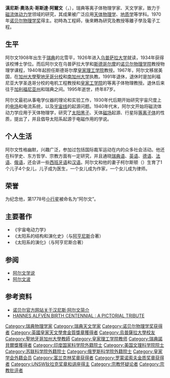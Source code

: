 {{Infobox scientist
| name = 漢尼斯·阿爾文{{Nobel icon|1970年诺贝尔物理学奖|诺贝尔物理学奖}}<br>Hannes Olof Gösta Alfvén
| image = YoungAlfven.jpg
| caption = 1942年的阿爾文
| birth_date = {{birth date|df=yes|1908|5|30}}
| birth_place = [[File:Flag_of_Sweden.svg|20px]][[瑞典|瑞典]][[东约特兰省|东约特兰省]][[北雪平|北雪平]]
| death_date = {{death date and age|df=yes|1995|4|2|1908|5|30}}
| death_place = [[File:Flag_of_Sweden.svg|20px]][[瑞典|瑞典]][[斯德哥爾摩省|斯德哥爾摩省]][[于什霍爾姆|于什霍爾姆]]
| field =[[電機工程學|電機工程學]]、[[電漿|電漿物理]]
| alma_mater = [[乌普萨拉大学|乌普萨拉大学]]
| doctoral_advisor = [[曼内·西格巴恩|曼内·西格巴恩]][[File:Nobel_prize_medal.svg|20px]]<br>[[卡爾·威廉·歐辛|卡爾·威廉·歐辛]]
| doctoral_students = [[Carl-Gunne_Falthammar|Carl-Gunne Falthammar]]<br>[[Bibhas_De|Bibhas De]]<br>[[葉永烜|葉永烜]] 
| work_institution = [[乌普萨拉大学|乌普萨拉大学]] <br>瑞典[[皇家工学院|皇家工学院]] <br>[[聖地牙哥加利福尼亞大學|聖地牙哥加利福尼亞大學]] <br> [[馬里蘭大學學院市分校|馬里蘭大學學院市分校]] <br>[[南加州大学|南加州大学]]
| known_for  = [[磁流体力学|磁流体力学]] <br>[[阿尔文波|阿尔文波]]
| prizes = [[File:Nobel_prize_medal.svg|20px]] {{nowrap|[[諾貝爾物理學獎|諾貝爾物理學獎]]（1970年）}} 
}}

'''漢尼斯·奧洛夫·哥斯達·阿爾文'''（{{lang-sv|'''Hannes Olof Gösta Alfvén'''}}，{{bd|1908年|5月30日|1995年|4月2日|catIdx=Alfven, Hannes}}），瑞典等离子体物理学家、天文学家，致力于[[磁流体动力学|磁流体动力学]]领域的研究，其成果被广泛应用[[天体物理学|天体物理学]]、[[地质学|地质学]]等学科。1970年[[诺贝尔物理学奖|诺贝尔物理学奖]]得主。初時為工程師，後來轉為研究及教授等離子學及電子工程。

==生平==
阿尔文1908年出生于[[瑞典|瑞典]]的北雪平，1926年进入[[乌普萨拉大学|乌普萨拉大学]]就读，1934年获得该校博士学位。而后阿尔文在乌普萨拉大学和[[斯德哥尔摩|斯德哥尔摩]]的[[诺贝尔物理学院|诺贝尔物理学院]]教授物理学课程，1940年起担任斯德哥尔摩[[皇家理工学院|皇家理工学院]]教授。1967年，阿尔文移居美国，在[[加州大學聖地牙哥分校|加州大學聖地牙哥分校]]和[[南加州大学|南加州大学]]执教。1991年退休，退休时是加利福尼亚大学圣迭哥分校的电机工程教授和[[皇家工学院|皇家工学院]]的等离子体物理教授。退休后来往于[[加利福尼亚州|加利福尼亚州]]和瑞典之间。1995年逝世，终年87岁。

阿尔文最初从事电学仪器的理论和实验工作，1930年代后期开始研究宇宙尺度上的[[电场|电场]]和电流系统，以及[[宇宙线|宇宙线]]的起源问题。1940年代末，阿尔文开始将磁流体动力学应用于天体物理学，研究了[[太阳黑子|太阳黑子]]、天体[[磁场|磁场]]起源、行星际[[等离子体|等离子体]]的性质，提出了{{le|等离子体宇宙学|Plasma cosmology}}，并且倡导太阳系起源于电磁作用的学说。

== 个人生活 ==
阿尔文性格幽默，兴趣广泛，参加过包括国际裁军运动在内的众多社会活动。他还在科学史、东方哲学、宗教方面有一定研究，并且通晓[[瑞典语|瑞典语]]、[[英语|英语]]、[[德语|德语]]、[[法语|法语]]、[[俄语|俄语]]，还会讲一些[[西班牙语|西班牙语]]和[[汉语|汉语]]。阿尔文和他的妻子柯尔斯顿（{{lang|en|Kirsten}}）生育了1个儿子4个女儿，儿子成为医生，一个女儿成为作家，一个女儿成为律师。

== 荣誉 ==
为纪念他，第1778号[[小行星|小行星]]被命名为“阿尔文”。

== 主要著作 ==
*《宇宙电动力学》
*《太阳系的结构和演化史》（与[[阿亨尼斯|阿亨尼斯]]合著）
*《太阳系的演化》（与阿亨尼斯合著）

== 参阅 ==
*[[阿尔文学说|阿尔文学说]]
*[[阿尔文波|阿尔文波]]

==参考资料==
* [http://nobelprize.org/nobel_prizes/physics/laureates/1970/alfven-bio.html 诺贝尔官方网站关于汉尼斯·阿尔文简介] {{Wayback|url=http://nobelprize.org/nobel_prizes/physics/laureates/1970/alfven-bio.html |date=20180516044530 }}
* [https://web.archive.org/web/20181017203117/http://www.bibhasde.com/Alfven100.html HANNES ALFVÉN BIRTH CENTENNIAL : A PICTORIAL TRIBUTE]

{{物理宇宙学}}
{{诺贝尔物理学奖获得者 (1951年-1975年)}}
{{罗蒙诺索夫金质奖章获得者}}
{{UNSW狄拉克奖章和讲座得主}}
{{英国皇家天文学会金质奖章获得者}}
{{富兰克林奖章获得者}}

{{Authority control}}
{{DEFAULTSORT:Alfven, Hannes}}
[[Category:瑞典物理学家|Category:瑞典物理学家]]
[[Category:瑞典天文学家|Category:瑞典天文学家]]
[[Category:诺贝尔物理学奖获得者|Category:诺贝尔物理学奖获得者]]
[[Category:英國皇家天文學會金質獎章獲得者|Category:英國皇家天文學會金質獎章獲得者]]
[[Category:烏普薩拉大學校友|Category:烏普薩拉大學校友]]
[[Category:聖地牙哥加州大學教師|Category:聖地牙哥加州大學教師]]
[[Category:皇家理工学院教师|Category:皇家理工学院教师]]
[[Category:瑞典諾貝爾獎獲得者|Category:瑞典諾貝爾獎獲得者]]
[[Category:印度国家科学院外籍院士|Category:印度国家科学院外籍院士]]
[[Category:美国文理科学院院士|Category:美国文理科学院院士]]
[[Category:苏联科学院外籍院士|Category:苏联科学院外籍院士]]
[[Category:俄罗斯科学院外籍院士|Category:俄罗斯科学院外籍院士]]
[[Category:皇家学会外籍会员|Category:皇家学会外籍会员]]
[[Category:富兰克林奖章获得者|Category:富兰克林奖章获得者]]
[[Category:罗蒙诺索夫金质奖章获得者|Category:罗蒙诺索夫金质奖章获得者]]
[[Category:UNSW狄拉克奖章和讲座得主|Category:UNSW狄拉克奖章和讲座得主]]
[[Category:宗教怀疑论者|Category:宗教怀疑论者]]
[[Category:宗教批评者|Category:宗教批评者]]
